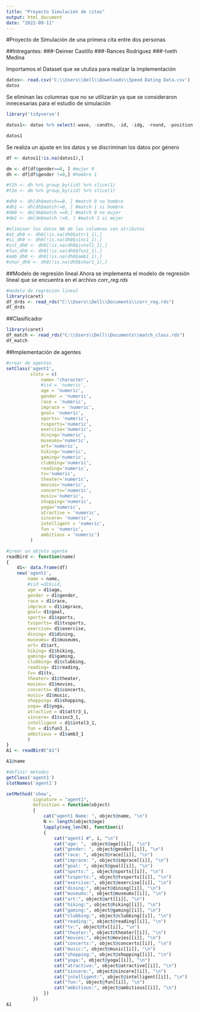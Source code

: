 ---
title: "Proyecto Simulación de citas"
output: html_document
date: "2022-09-11"
---
#Proyecto de Simulación de una primera cita entre dos personas

##Intregantes:
###-Deimer Castillo
###-Rances Rodriguez
###-Iveth Medina


Importamos el Dataset que se utuliza para realizar la implementación

```{r }
datos<- read.csv('C:\\Users\\Dell\\Downloads\\Speed Dating Data.csv')
datos
```

Se eliminan las columnas que no se utilizarán ya que se consideraron innecesarias para el estudio de simulación

```{r }
library('tidyverse')

datos1<- datos %>% select(-wave, -condtn, -id, -idg, -round, -position, -positin1, -order, -partner, -date, -undergra, -mn_sat, -tuition, -imprelig, -from, -zipcode, -income, -go_out, -career, -career_c, -exphappy, -expnum, -attr4_1, -sinc4_1, -intel4_1, -fun4_1, -amb4_1, -shar4_1, -attr2_1, -sinc2_1, -intel2_1, -fun2_1, -amb2_1, -shar2_1, -attr5_1, -sinc5_1, -intel5_1, -fun5_1, -amb5_1, -dec, -attr, -sinc, -intel, -fun, -amb, -shar, -like, -prob, -met, -match_es, -attr1_s, -sinc1_s, -intel1_s, -fun1_s, -amb1_s, -shar1_s, -attr3_s, -sinc3_s, -intel3_s, -fun3_s, -amb3_s, -satis_2, -length, -numdat_2, -attr7_2, -sinc7_2, -intel7_2, -fun7_2, -amb7_2, -shar7_2, -attr1_2, -sinc1_2, -intel1_2, -fun1_2, -amb1_2, -shar1_2, -attr4_2, -sinc4_2, -intel4_2, -fun4_2, -amb4_2, -shar4_2, -attr2_2, -sinc2_2, -intel2_2, -fun2_2, -amb2_2, -shar2_2, -attr3_2, -sinc3_2, -intel3_2, -fun3_2, -amb3_2, -attr5_2, -sinc5_2, -intel5_2, -fun5_2, -amb5_2, -you_call, -them_cal, -date_3, -numdat_3, -num_in_3, -attr1_3, -sinc1_3, -fun1_3, -intel1_3, -amb1_3, -shar1_3, -attr7_3, -sinc7_3, -intel7_3, -fun7_3, -amb7_3, -shar7_3, -attr4_3, -sinc4_3, -intel4_3, -fun4_3, -amb4_3, -shar4_3, -attr2_3, -sinc2_3, -intel2_3, -fun2_3, -amb2_3, -shar2_3, -attr3_3, -sinc3_3, -intel3_3, -fun3_3, -amb3_3, -attr5_3, -sinc5_3, -intel5_3, -fun5_3, -amb5_3)

datos1


```
Se realiza un ajuste en los datos y se discriminan los datos por género

```{r }
df <- datos1[!is.na(datos1),]

dm <- df[df$gender==0, ] #mujer 0
dh <- df[df$gender !=0,] #hombre 1

#t1h <- dh %>% group_by(iid) %>% slice(1)
#t1m <- dm %>% group_by(iid) %>% slice(1)

#dh0 <- dh[dh$match==0, ] #match 0 no hombre
#dh1 <- dh[dh$match!=0, ] #match 1 si hombre
#dm0 <- dm[dm$match ==0,] #match 0 no mujer
#dm1 <- dm[dm$match !=0, ] #match 1 si mujer

#eliminar los datos NA de las columnas con atributos
#at_dh0 <- dh0[!is.na(dh0$attr1_1),]
#si_dh0 <- dh0[!is.na(dh0$sinc1_1),]
#int_dh0 <- dh0[!is.na(dh0$intel1_1),]
#fun_dh0 <- dh0[!is.na(dh0$fun1_1),]
#amb_dh0 <- dh0[!is.na(dh0$amb1_1),]
#shar_dh0 <- dh0[!is.na(dh0$shar1_1),]

```


##Modelo de regresión lineal
Ahora se implementa el modelo de regresión lineal que se encuentra en el archivo *corr_reg.rds*

```{r }
#modelo de regresion lineal
library(caret)
df_drds <- read_rds("C:\\Users\\Dell\\Documents\\corr_reg.rds")
df_drds
```

##Clasificador

```{r }
library(caret)
df_match <- read_rds("C:\\Users\\Dell\\Documents\\match_class.rds")
df_match
```


##Implementación de agentes
```{r }
#crear de agentes
setClass('agent1',
         slots = c(
             name= 'character',
             #iid = 'numeric',
             age = 'numeric',
             gender = 'numeric',
             race = 'numeric',
             imprace = 'numeric',
             goal= 'numeric',
             sports= 'numeric',
             tvsports='numeric',
             exercise='numeric',
             dining='numeric',
             museums='numeric',
             art='numeric',
             hiking='numeric',
             gaming='numeric',
             clubbing='numeric',
             reading='numeric',
             tv='numeric',
             theater='numeric',
             movies='numeric',
             concerts='numeric',
             music='numeric',
             shopping='numeric',
             yoga='numeric',
             atractive = 'numeric',
             sincere= 'numeric',
             intelligent = 'numeric',
             fun = 'numeric',
             ambitious = 'numeric')
         )

#crear un objeto agente
readBird <- function(name)
{
    d1<- data.frame(df)
    new('agent1',
        name = name,
        #iid =d1$iid,
        age = d1$age,
        gender = d1$gender,
        race = d1$race,
        imprace = d1$imprace,
        goal= d1$goal,
        sports= d1$sports,
        tvsports= d1$tvsports,
        exercise= d1$exercise,
        dining= d1$dining,
        museums= d1$museums,
        art= d1$art,
        hiking= d1$hiking,
        gaming= d1$gaming,
        clubbing= d1$clubbing,
        reading= d1$reading,
        tv= d1$tv,
        theater= d1$theater,
        movies= d1$movies,
        concerts= d1$concerts,
        music= d1$music,
        shopping= d1$shopping,
        yoga= d1$yoga,
        atractive = d1$attr3_1,
        sincere= d1$sinc3_1,
        intelligent = d1$intel3_1,
        fun = d1$fun3_1,
        ambitious = d1$amb3_1
        )
}  
A1 <- readBird("A1")

A1@name

#definir metodos
getClass('agent1')
slotNames('agent1')

```

```{r}
setMethod('show',
          signature = "agent1",
          definition = function(object)
          {
              cat("agent1 Name: ", object@name, "\n")
              N <- length(object@age)
              lapply(seq_len(N), function(i)
              {
                  cat("agent1 #", i, "\n")
                  cat("age: ",  object@age[[i]], "\n")
                  cat("gender: ", object@gender[[i]], "\n")
                  cat("race: ", object@race[[i]], "\n")
                  cat("imprace: ", object@imprace[[i]], "\n")
                  cat("goal: ", object@goal[[i]], "\n")
                  cat("sports:" , object@sports[[i]], "\n")
                  cat("tvsports:", object@tvsports[[i]], "\n")
                  cat("exercise:", object@exercise[[i]], "\n")
                  cat("dining:", object@dining[[i]], "\n")
                  cat("museums:", object@museums[[i]], "\n") 
                  cat("art:", object@art[[i]], "\n")
                  cat("hiking:", object@hiking[[i]], "\n")
                  cat("gaming:", object@gaming[[i]], "\n")
                  cat("clubbing:", object@clubbing[[i]], "\n")
                  cat("reading:", object@reading[[i]], "\n")
                  cat("tv:", object@tv[[i]], "\n")
                  cat("theater:", object@theater[[i]], "\n")
                  cat("movies:", object@movies[[i]], "\n")
                  cat("concerts:", object@concerts[[i]], "\n")
                  cat("music:", object@music[[i]], "\n")
                  cat("shopping:", object@shopping[[i]], "\n")
                  cat("yoga:", object@yoga[[i]], "\n")
                  cat("atractive:", object@atractive[[i]], "\n")
                  cat("sincere:", object@sincere[[i]], "\n")
                  cat("intelligent:", object@intelligent[[i]], "\n")
                  cat("fun:", object@fun[[i]], "\n")
                  cat("ambitious:", object@ambitious[[i]], "\n")
              })
          })
A1
```

